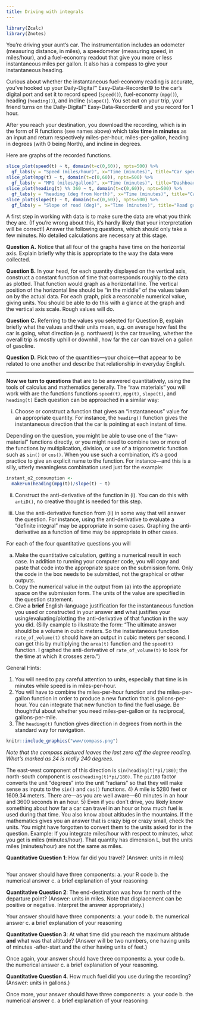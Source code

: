 ```yaml
---
title: Driving with integrals
---
```


```r
library(Zcalc)
library(Znotes)
```


You're driving your aunt's car. The instrumentation includes an odometer (measuring distance, in miles), a speedometer (measuring speed, in miles/hour), and a fuel-economy readout that give you more or less instantaneous miles per gallon. It also has a compass to give your instantaneous heading.

Curious about whether the instantaneous fuel-economy reading is accurate, you've hooked up your Daily-Digital™ Easy-Data-Recorder© to the car's digital port and set it to record speed (`speed()`), fuel-economy (`mpg()`), heading (`heading()`), and incline (`slope()`). You set out on your trip, your friend turns on the Daily-Digital™ Easy-Data-Recorder© and you record for 1 hour. 

After you reach your destination, you download the recording, which is in the form of R functions (see names above) which take **time in minutes** as an input and return respectively miles-per-hour, miles-per-gallon, heading in degrees (with 0 being North), and incline in degrees. 


Here are graphs of the recorded functions. 

```r
slice_plot(speed(t) ~ t, domain(t=c(0,60)), npts=500) %>%
  gf_labs(y = "Speed (miles/hour)", x="Time (minutes)", title="Car speed")
slice_plot(mpg(t) ~ t, domain(t=c(0,60)), npts=500) %>%
  gf_labs(y = "MPG (miles/gallon)", x="Time (minutes)", title="Dashboard MPG readout")
slice_plot(heading(t) %% 360 ~ t, domain(t=c(0,60)), npts=500) %>%
  gf_labs(y = "heading (deg from North)", x="Time (minutes)", title="Car heading")
slice_plot(slope(t) ~ t, domain(t=c(0,60)), npts=500) %>%
  gf_labs(y = "Slope of road (deg)", x="Time (minutes)", title="Road grade")
```
A first step in working with data is to make sure the data are what you think they are. (If you're wrong about this, it's hardly likely that your interpretation will be correct!)  Answer the following questions, which should only take a few minutes. No detailed calculations are necessary at this stage.

**Question A.** Notice that all four of the graphs have time on the horizontal axis. Explain briefly why this is appropriate to the way the data were collected.

**Question B.** In your head, for each quantity displayed on the vertical axis, construct a constant function of time that corresponds roughly to the data as plotted. That function would graph as a horizontal line. The vertical position of the horizontal line should be "in the middle" of the values taken on by the actual data. For each graph, pick a reasonable numerical value, giving units. You should be able to do this with a glance at the graph and the vertical axis scale. Rough values will do.

**Question C.** Referring to the values you selected for Question B, explain briefly what the values and their units mean, e.g. on average how fast the car is going, what direction (e.g. northwest) is the car traveling, whether the overall trip is mostly uphill or downhill, how far the car can travel on a gallon of gasoline.  

**Question D.** Pick two of the quantities---your choice---that appear to be related to one another and describe that relationship in everyday English.

----

**Now we turn to questions** that are to be answered quantitatively, using the tools of calculus and mathematics generally. The "raw materials" you will work with are the functions functions `speed(t)`, `mpg(t)`, `slope(t)`, and  `heading(t)`  Each question can be approached in a similar way:

i. Choose or construct a function that gives an "instantaneous" value for an appropriate quantity. For instance, the `heading()` function gives the instantaneous direction that the car is pointing at each instant of time.    
    
Depending on the question, you might be able to use one of the "raw-material" functions directly, or you might need to combine two or more of the functions by multiplication, division, or use of a trigonometric function such as `sin()` or `cos()`. When you use such a combination, it's a good practice to give an explicit name to the function. For instance---and this is a silly, utterly meaningless combination used just for the example:
    
```r
instant_o2_consumption <-   
  makeFun(heading(mpg(t))/slope(t) ~ t)
```

ii. Construct the anti-derivative of the function in (i). You can do this with `antiD()`, no creative thought is needed for this step.

iii. Use the anti-derivative function from (ii) in some way that will answer the question. For instance, using the anti-derivative to evaluate a "definite integral" may be appropriate in some cases. Graphing the anti-derivative as a function of time may be appropriate in other cases. 

For each of the four quantitative questions you will 

a. Make the quantitative calculation, getting a numerical result in each case. In addition to running your computer code, you will copy and paste that code into the appropriate space on the submission form. Only the code in the box needs to be submitted, not the graphical or other outputs.
b. Copy the numerical value in the output from (a) into the appropriate space on the submission form. The units of the value are specified in the question statement.
c. Give a **brief** English-language justification for the instantaneous function you used or constructed in your answer **and** what justifies your using/evaluating/plotting the anti-derivative of that function in the way you did. (Silly example to illustrate the form: "The ultimate answer should be a volume in cubic meters. So the instantaneous function `rate_of_volume(t)` should have an output in cubic meters per second. I can get this by multiplying the `area(t)` function and the `speed(t)` function. I graphed the anti-derivative of `rate_of_volume(t)` to look for the time at which it crosses zero.")


General Hints: 

1) You will need to pay careful attention to units, especially that time is in minutes while speed is in miles-per-hour.
2) You will have to combine the miles-per-hour function and the miles-per-gallon function in order to produce a new function that is gallons-per-hour. You can integrate that new function to find the fuel usage. Be thoughtful about whether you need miles-per-gallon or its reciprocal, gallons-per-mile.
3) The `heading(t)` function gives direction in degrees from north in the standard way for navigation. 
    
```r
knitr::include_graphics("www/compass.png")
```
       
*Note that the compass pictured leaves the last zero off the degree reading. What's marked as 24 is really 240 degrees.*
    
The east-west component of this direction is `sin(heading(t)*pi/180)`; the north-south component is `cos(heading(t)*pi/180)`. The `pi/180` factor converts the unit "degrees" into the unit "radians" so that they will make sense as inputs to the `sin()` and `cos()` functions. 
4) A mile is 5280 feet or 1609.34 meters. There are---as you are well aware---60 minutes in an hour and 3600 seconds in an hour.
5) Even if you don't drive, you likely know something about how far a car can travel in an hour or how much fuel is used during that time. You also know about altitudes in the mountains. If the mathematics gives you an answer that is crazy big or crazy small, check the units. You might have forgotten to convert them to the units asked for in the question. Example: If you integrate miles/hour with respect to minutes, what you get is miles (minutes/hour). That quantity has dimension L, but the units miles (minutes/hour) are not the same as miles.


**Quantitative Question 1**: How far did you travel? (Answer: units in miles)

<!--
Displacement <- antiD(speed(t) ~ t)
(Displacement(60) - Displacement(0))/60
-->

```r

```
Your answer should have three components:
a. your R code
b. the numerical answer 
c. a brief explanation of your reasoning

**Quantitative Question 2**: The end-destination was how far north of the departure point? (Answer: units in miles. Note that displacement can be positive or negative.  Interpret the answer appropriately.)

<!-- 
North_displacement <- antiD(speed(t)*cos(pi*heading(t)/180) ~ t)
(North_displacement(60) - North_displacement(0))/60
-->


Your answer should have three components:
a. your code
b. the numerical answer
c. a brief explanation of your reasoning

**Quantitative Question 3**: At what time did you reach the maximum altitude **and** what was that altitude? (Answer will be two numbers, one having units of minutes -after-start and the other having units of feet.)

<!--
Climb_rate <- makeFun(speed(t)*sin(slope(t)*pi/180)*5280/60 ~ t)
Altitude <- antiD(Climb_rate(t) ~ t)
slice_plot(Altitude(t) ~ t, domain(t=c(0,60)), npts=500)
-->

Once again, your answer should have three components: 
a. your code
b. the numerical answer
c. a brief explanation of your reasoning.


**Quantitative Question 4**. How much fuel did you use during the recording? (Answer: units in gallons.)

<!--
fuel_use_rate <- makeFun(speed(t)/mpg(t) ~ t)
Fuel_use <- antiD(fuel_use_rate(t) ~ t)
(Fuel_use(60) - Fuel_use(0))/60
-->

Once more, your answer should have three components:
a. your code
b. the numerical answer
c. a brief explanation of your reasoning
